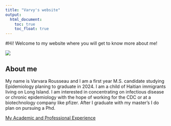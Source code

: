 ```yaml
---
title: "Varvy's website"
output: 
  html_document:
    toc: true
    toc_float: true
---
```


#Hi! Welcome to my website where you will get to know more about me! 

![](https://media.giphy.com/media/YRWLoMugTT2zQbPnYd/giphy.gif)

## About me

My name is Varvara Rousseau and I am a first year M.S. candidate studying Epidemiology planing to graduate in 2024. I am a child of Haitian immigrants living on Long Island.  I am interested in concentrating on infectious disease or chronic epidemiology with the hope of working for the CDC or at a biotechnology company like pfizer.  After I graduate with my master's I do plan on pursuing a Phd.


[My Academic and Professional Experience](about.html)

